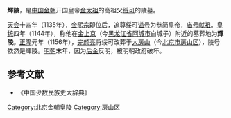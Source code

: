 {{文物保护单位
| 级别 = 全国
| 图片 = 
| 名称 = [[北京金代皇陵|金陵]]<br />輝陵
| 编号 = 6-221
| 分类 = 古墓葬
| 时代 = [[金朝|金]]
| 所在 = {{CHN}}[[北京市|北京市]][[房山区|房山区]]
| 登录 = 2006年
| Cat = 北京全国重点文物保护单位
}}
'''輝陵'''，是[[中国|中国]][[金朝|金朝]]开国皇帝[[金太祖|金太祖]]的高祖父[[绥可|绥可]]的陵墓。

[[天会_(金朝)|天会]]十四年（1135年），[[金熙宗|金熙宗]]即位后，追尊绥可[[谥号|谥号]]为恭简皇帝，[[庙号|庙号]][[献祖|献祖]]。[[皇统|皇统]]四年（1144年），称他在[[金上京|金上京]]（今[[黑龙江省|黑龙江省]][[阿城市|阿城市]]白城子）附近的墓葬地为'''輝陵'''。[[正隆|正隆]]元年（1156年），[[完颜亮|完颜亮]]将绥可改葬于[[大房山|大房山]]（今[[北京市|北京市]][[房山区|房山区]]），陵号依然是輝陵。[[明朝|明朝]]末年，因为[[后金|后金]]反明，被明朝政府破坏。

== 参考文献 ==
* 《中国少数民族史大辞典》
[[Category:北京金朝皇陵|Category:北京金朝皇陵]]
[[Category:房山区|Category:房山区]]